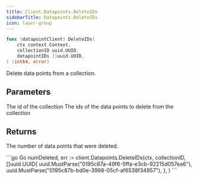 ```yaml
---
title: Client.Datapoints.DeleteIDs
sidebarTitle: Datapoints.DeleteIDs
icon: layer-group
---
```


```go
func (datapointClient) DeleteIDs(
    ctx context.Context,
    collectionID uuid.UUID,
    datapointIDs []uuid.UUID,
) (int64, error)
```

Delete data points from a collection.

## Parameters

<ParamField path="collectionID" type="uuid.UUID">
  The id of the collection
</ParamField>
<ParamField path="datapointIDs" type="[]uuid.UUID">
  The ids of the data points to delete from the collection
</ParamField>

## Returns

The number of data points that were deleted.

<RequestExample>
```go Go
numDeleted, err := client.Datapoints.DeleteIDs(ctx,
    collectionID,
    []uuid.UUID{
      uuid.MustParse("0195c87a-49f6-5ffa-e3cb-92215d057ea6"),
      uuid.MustParse("0195c87b-bd0e-3998-05cf-af6538f34957"),
    },
)
```
</RequestExample>
